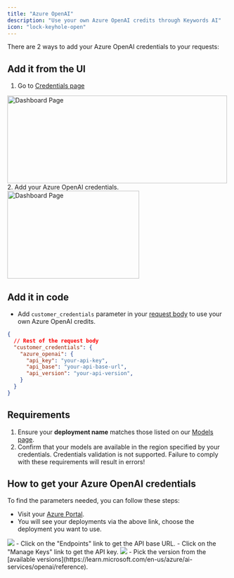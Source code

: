 ```yaml
---
title: "Azure OpenAI"
description: "Use your own Azure OpenAI credits through Keywords AI"
icon: "lock-keyhole-open"
---
```

There are 2 ways to add your Azure OpenAI credentials to your requests:
## Add it from the UI
1. Go to [Credentials page](https://platform.keywordsai.co/platform/api/credentials)
<img height="200" width="500"  src="/images/bring-own-key.png" alt="Dashboard Page"/>
2. Add your Azure OpenAI credentials.
<img height="200" width="300"  src="/images/providers/azure.png" alt="Dashboard Page"/>

## Add it in code
- Add `customer_credentials` parameter in your [request body](/api-endpoints/proxy-endpoints/chat-completions) to use your own Azure OpenAI credits.
```json
{
  // Rest of the request body
  "customer_credentials": {
    "azure_openai": {
      "api_key": "your-api-key",
      "api_base": "your-api-base-url",
      "api_version": "your-api-version",
    }
  }
}
```
## Requirements
1. Ensure your **deployment name** matches those listed on our [Models page](https://platform.keywordsai.co/platform/models).
2. Confirm that your models are available in the region specified by your credentials.
<Warning>Credentials validation is not supported. Failure to comply with these requirements will result in errors!</Warning>

## How to get your Azure OpenAI credentials

To find the parameters needed, you can follow these steps:
- Visit your [Azure Portal](https://portal.azure.com/#view/Microsoft_Azure_ProjectOxford/CognitiveServicesHub/~/OpenAI).
- You will see your deployments via the above link, choose the deployment you want to use.
<img src="/images/providers/azure/blurred-azure-portal.png"/>
- Click on the "Endpoints" link to get the API base URL.
- Click on the "Manage Keys" link to get the API key.
<img src="/images/providers/azure/blurred-azure-endpoint.png"/>
- Pick the version from the [available versions](https://learn.microsoft.com/en-us/azure/ai-services/openai/reference).


